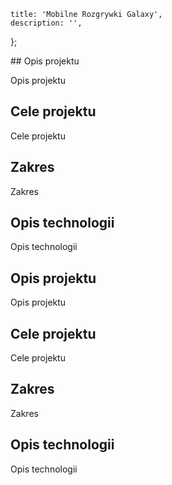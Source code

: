 
	title: 'Mobilne Rozgrywki Galaxy',
	description: '',
};

<ArticleHeading
	title='Strona "Mobilne Rozgrywki Galaxy"'
	company="Samsung"
	img="/img/projects/samsung-hero.jpg"
/>

<Container>
  ## Opis projektu

Opis projektu

## Cele projektu

Cele projektu

## Zakres

Zakres

## Opis technologii

Opis technologii

## Opis projektu

Opis projektu

## Cele projektu

Cele projektu

## Zakres

Zakres

## Opis technologii

Opis technologii

</Container>
